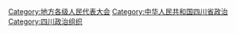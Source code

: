 [[Category:地方各级人民代表大会|Category:地方各级人民代表大会]]
[[Category:中华人民共和国四川省政治‎|Category:中华人民共和国四川省政治‎]]
[[Category:四川政治组织|Category:四川政治组织]]